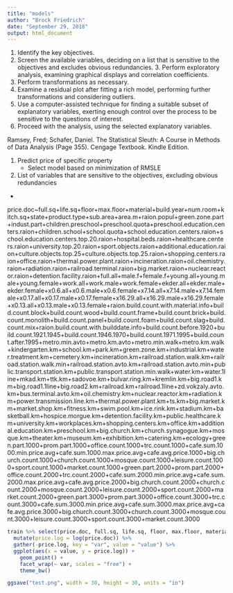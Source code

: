 ```yaml
---
title: "models"
author: "Brock Friedrich"
date: "September 29, 2018"
output: html_document
---
```



1. Identify the key objectives. 
2. Screen the available variables, deciding on a list that is sensitive to the objectives and excludes obvious redundancies. 3. Perform exploratory analysis, examining graphical displays and correlation coefficients. 
4. Perform transformations as necessary. 
5. Examine a residual plot after fitting a rich model, performing further transformations and considering outliers. 
6. Use a computer-assisted technique for finding a suitable subset of explanatory variables, exerting enough control over the process to be sensitive to the questions of interest. 
7. Proceed with the analysis, using the selected explanatory variables.

Ramsey, Fred; Schafer, Daniel. The Statistical Sleuth: A Course in Methods of Data Analysis (Page 355). Cengage Textbook. Kindle Edition. 



1. Predict price of specific property
    - Select model based on minimization of RMSLE

2. List of variables that are sensitive to the objectives, excluding obvious redundancies
  - 


price.doc~full.sq+life.sq+floor+max.floor+material+build.year+num.room+kitch.sq+state+product.type+sub.area+area.m+raion.popul+green.zone.part+indust.part+children.preschool+preschool.quota+preschool.education.centers.raion+children.school+school.quota+school.education.centers.raion+school.education.centers.top.20.raion+hospital.beds.raion+healthcare.centers.raion+university.top.20.raion+sport.objects.raion+additional.education.raion+culture.objects.top.25+culture.objects.top.25.raion+shopping.centers.raion+office.raion+thermal.power.plant.raion+incineration.raion+oil.chemistry.raion+radiation.raion+railroad.terminal.raion+big.market.raion+nuclear.reactor.raion+detention.facility.raion+full.all+male.f+female.f+young.all+young.male+young.female+work.all+work.male+work.female+ekder.all+ekder.male+ekder.female+x0.6.all+x0.6.male+x0.6.female+x7.14.all+x7.14.male+x7.14.female+x0.17.all+x0.17.male+x0.17.female+x16.29.all+x16.29.male+x16.29.female+x0.13.all+x0.13.male+x0.13.female+raion.build.count.with.material.info+build.count.block+build.count.wood+build.count.frame+build.count.brick+build.count.monolith+build.count.panel+build.count.foam+build.count.slag+build.count.mix+raion.build.count.with.builddate.info+build.count.before.1920+build.count.1921.1945+build.count.1946.1970+build.count.1971.1995+build.count.after.1995+metro.min.avto+metro.km.avto+metro.min.walk+metro.km.walk+kindergarten.km+school.km+park.km+green.zone.km+industrial.km+water.treatment.km+cemetery.km+incineration.km+railroad.station.walk.km+railroad.station.walk.min+railroad.station.avto.km+railroad.station.avto.min+public.transport.station.km+public.transport.station.min.walk+water.km+water.1line+mkad.km+ttk.km+sadovoe.km+bulvar.ring.km+kremlin.km+big.road1.km+big.road1.1line+big.road2.km+railroad.km+railroad.1line+zd.vokzaly.avto.km+bus.terminal.avto.km+oil.chemistry.km+nuclear.reactor.km+radiation.km+power.transmission.line.km+thermal.power.plant.km+ts.km+big.market.km+market.shop.km+fitness.km+swim.pool.km+ice.rink.km+stadium.km+basketball.km+hospice.morgue.km+detention.facility.km+public.healthcare.km+university.km+workplaces.km+shopping.centers.km+office.km+additional.education.km+preschool.km+big.church.km+church.synagogue.km+mosque.km+theater.km+museum.km+exhibition.km+catering.km+ecology+green.part.1000+prom.part.1000+office.count.1000+trc.count.1000+cafe.sum.1000.min.price.avg+cafe.sum.1000.max.price.avg+cafe.avg.price.1000+big.church.count.1000+church.count.1000+mosque.count.1000+leisure.count.1000+sport.count.1000+market.count.1000+green.part.2000+prom.part.2000+office.count.2000+trc.count.2000+cafe.sum.2000.min.price.avg+cafe.sum.2000.max.price.avg+cafe.avg.price.2000+big.church.count.2000+church.count.2000+mosque.count.2000+leisure.count.2000+sport.count.2000+market.count.2000+green.part.3000+prom.part.3000+office.count.3000+trc.count.3000+cafe.sum.3000.min.price.avg+cafe.sum.3000.max.price.avg+cafe.avg.price.3000+big.church.count.3000+church.count.3000+mosque.count.3000+leisure.count.3000+sport.count.3000+market.count.3000

```r



train %>% select(price.doc, full.sq, life.sq, floor, max.floor, material, build.year, num.room, kitch.sq, state, product.type, sub.area, area.m, raion.popul, green.zone.part, indust.part, children.preschool, preschool.quota, preschool.education.centers.raion, children.school, school.quota, school.education.centers.raion) %>%
  mutate(price.log = log(price.doc)) %>%
  gather(-price.log, key = "var", value = "value") %>% 
  ggplot(aes(x = value, y = price.log)) +
    geom_point() +
    facet_wrap(~ var, scales = "free") +
    theme_bw()

ggsave("test.png", width = 30, height = 30, units = "in")

```





